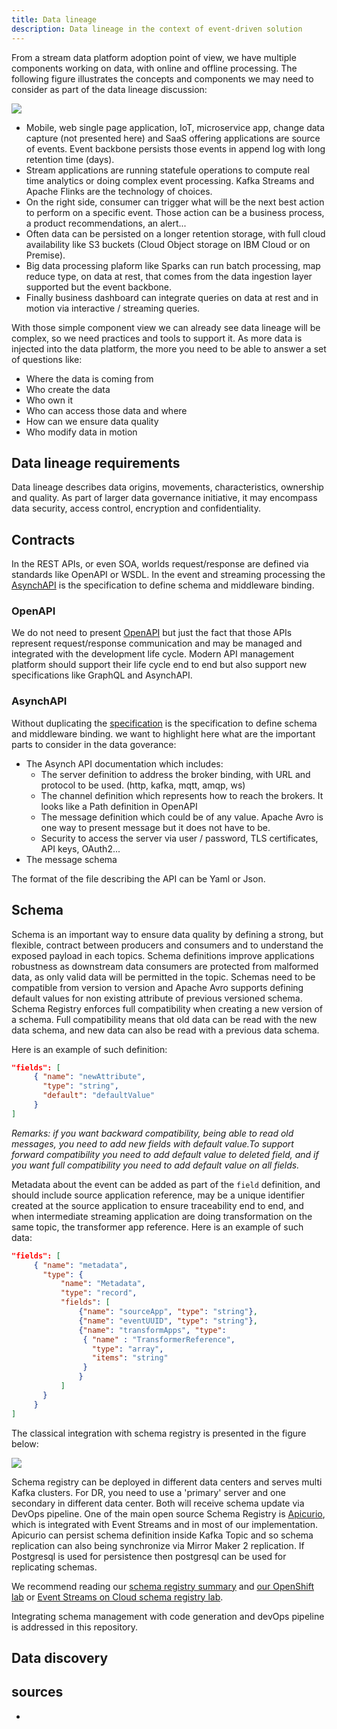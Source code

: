 ```yaml
---
title: Data lineage
description: Data lineage in the context of event-driven solution
---
```


From a stream data platform adoption point of view, we have multiple components working on data, with online and offline processing. The following figure illustrates the concepts and components we may need to consider as part of the data lineage discussion:

![](./images/data-lineage-ctx.png)

* Mobile, web single page application, IoT, microservice app, change data capture (not presented here) and SaaS offering applications are source of events. Event backbone persists those events in append log with long retention time (days). 
* Stream applications are running statefule operations to compute real time analytics or doing complex event processing. Kafka Streams and Apache Flinks are the technology of choices. 
* On the right side, consumer can trigger what will be the next best action to perform on a specific event. Those action can be a business process, a product recommendations, an alert...
* Often data can be persisted on a longer retention storage, with full cloud availability like S3 buckets (Cloud Object storage on IBM Cloud or on Premise).
* Big data processing plaform like Sparks can run batch processing, map reduce type, on data at rest, that comes from the data ingestion layer supported but the event backbone.
* Finally business dashboard can integrate queries on data at rest and in motion via interactive / streaming queries.

With those simple component view we can already see data lineage will be complex, so we need practices and tools to support it.
As more data is injected into the data platform, the more you need to be able to answer a set of questions like:

* Where the data is coming from 
* Who create the data
* Who own it
* Who can access those data and where
* How can we ensure data quality
* Who modify data in motion

## Data lineage requirements

Data lineage describes data origins, movements, characteristics, ownership and quality. As part of larger data governance initiative, it may encompass data security, access control, encryption and confidentiality. 

## Contracts

In the REST APIs, or even SOA, worlds request/response are defined via standards like OpenAPI or WSDL. In the event and streaming processing the [AsynchAPI](https://www.asyncapi.com/) is the specification to define schema and middleware binding.

### OpenAPI

We do not need to present [OpenAPI](https://www.openapis.org/) but just the fact that those APIs represent request/response communication and may be managed and integrated with the development life cycle. Modern API management platform should support their life cycle end to end but also support new specifications like GraphQL and AsynchAPI.

### AsynchAPI

Without duplicating the [specification](https://www.asyncapi.com/) is the specification to define schema and middleware binding. we want to highlight here what are the important parts to consider in the data goverance:

* The Asynch API documentation which includes:
    * The server definition to address the broker binding, with URL and protocol to be used. (http, kafka, mqtt, amqp, ws)
    * The channel definition which represents how to reach the brokers. It looks like a Path definition in OpenAPI
    * The message definition which could be of any value. Apache Avro is one way to present message but it does not have to be.
    * Security to access the server via user / password, TLS certificates, API keys, OAuth2...
* The message schema

The format of the file describing the API can be Yaml or Json. 

## Schema

Schema is an important way to ensure data quality by defining a strong, but flexible, contract between producers and consumers and to understand the exposed payload in each topics. Schema definitions improve applications robustness as downstream data consumers are protected from malformed data, as only valid data will be permitted in the topic.
Schemas need to be compatible from version to version and Apache Avro supports defining default values for non existing attribute of previous versioned schema. Schema Registry enforces full compatibility when creating a new version of a schema. Full compatibility means that old data can be read with the new data schema, and new data can also be read with a previous data schema.

Here is an example of such definition:

```json
"fields": [
     { "name": "newAttribute",
       "type": "string",
       "default": "defaultValue"
     }
]
```
*Remarks: if you want backward compatibility, being able to read old messages, you need to add new fields with default value.To support forward compatibility you need to add default value to deleted field, and if you want full compatibility you need to add default value on all fields.*

Metadata about the event can be added as part of the `field` definition, and should include source application reference, may be a unique identifier created at the source application to ensure traceability end to end, and when intermediate streaming application are doing transformation on the same topic, the transformer app reference. Here is an example of such data:

```json
"fields": [
     { "name": "metadata",
       "type": {
           "name": "Metadata",
           "type": "record",
           "fields": [
               {"name": "sourceApp", "type": "string"},
               {"name": "eventUUID", "type": "string"},
               {"name": "transformApps", "type": 
                { "name" : "TransformerReference",
                  "type": "array",
                  "items": "string"
                }
               }
           ]
       }
     }
]
```


The classical integration with schema registry is presented in the figure below:

![](../../technology/avro-schemas/images/schema-registry.png)

Schema registry can be deployed in different data centers and serves multi Kafka clusters. For DR, you need to use a 'primary' server and one secondary in different data center. Both will receive schema update via DevOps pipeline. One of the main open source Schema Registry is [Apicurio](https://www.apicur.io/), which is integrated with Event Streams and in most of our implementation. Apicurio can persist schema definition inside Kafka Topic and so schema replication can also being synchronize via Mirror Maker 2 replication. If Postgresql is used for persistence then postgresql can be used for replicating schemas.

We recommend reading our [schema registry summary](/technology/avro-schemas/) and [our OpenShift lab](/use-cases/schema-registry-on-ocp/) or [Event Streams on Cloud schema registry lab](/use-cases/schema-registry-on-cloud/).

Integrating schema management with code generation and devOps pipeline is addressed in this repository.

## Data discovery




## sources

* []()